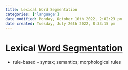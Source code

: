 ```yaml
---
title: Lexical Word Segmentation
categories: ['language']
date modified: Monday, October 10th 2022, 2:02:23 pm
date created: Tuesday, July 26th 2022, 8:33:15 pm
---
```


# Lexical [Word Segmentation](Word%20Segmentation.qmd)
- rule-based – syntax; semantics; morphological rules



